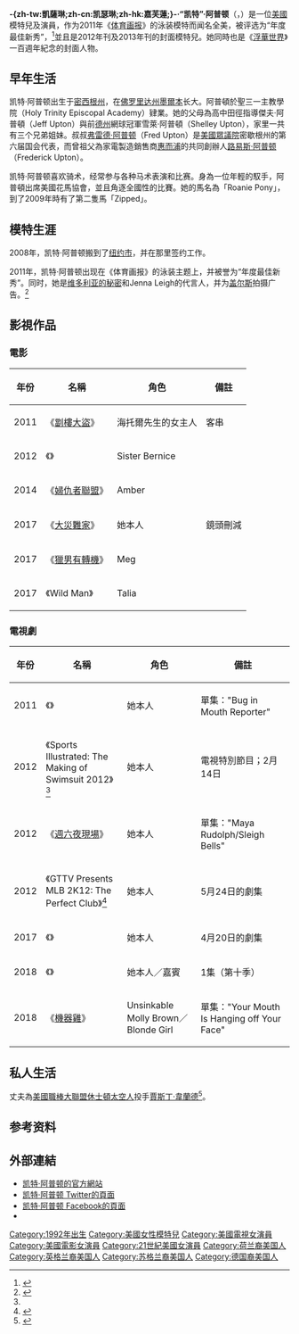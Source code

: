 {{noteTA
|T=zh-hk:姬蒂·奧普頓;zh-cn:凯特·阿普顿;zh-tw:凱特·阿普頓;
|1=zh-hk:姬蒂;zh-cn:凯特;zh-tw:凱特;
|2=zh-hk:奧普頓;zh-cn:阿普顿;zh-tw:阿普頓;
}}
{{Infobox person 
| name           = 凯特·阿普顿<br /> {{lang|en|Kate Upton}}
| image          = Kate Upton at the 2011 Jets VIP draft party (crop).jpg
| caption        = 2011年
| birth_name     = Katherine Elizabeth Upton
| birth_date     = {{birth date and age|1992|6|10}}
| birth_place    = {{USA}}[[密西根州|密西根州]][[貝林縣_(密西根州)|貝林縣]]
| height         = {{height|ft=5|in=10}}<ref name="FMD">{{cite web|url=http://www.fashionmodeldirectory.com/models/kate_upton/|title=Kate Upton Profile|publisher=Fashion Model Directory|accessdate=February 26, 2011|archivedate=2016-01-19|archiveurl=https://web.archive.org/web/20160119121342/http://www.fashionmodeldirectory.com/models/Kate_Upton/|deadurl=no}}</ref>
| haircolor      = 金色
| eyecolor       = 蓝色
| occupation     = 模特儿、演员
| yearsactive    = 2008年至今
| agency         = 
| spouse= {{marriage|[[賈斯丁·韋蘭德|賈斯丁·韋蘭德]]|2017}}
| children= Genevieve Upton Verlander
| website= 
}}

'''-{zh-tw:凱薩琳;zh-cn:凯瑟琳;zh-hk:嘉芙蓮;}-·“凯特”·阿普顿'''（{{lang-en|'''Katherine "Kate" Upton'''}}，{{bd|1992年|6月10日|||catIdx= A阿普顿}}）是一位[[美國|美國]]模特兒及演員，作为2011年《[[体育画报|体育画报]]》的泳装模特而闻名全美，被评选为“年度最佳新秀”，<ref>{{cite web|url=http://www.haibao.cn/article/178063.htm|title=《2011年新晋性感宝贝凯特·阿普顿》|accessdate=2011-04-13|publisher=海报网|archive-url=https://web.archive.org/web/20110418000707/http://www.haibao.cn/article/178063.htm|archive-date=2011-04-18|dead-url=yes}}</ref>並且是2012年刊及2013年刊的封面模特兒。她同時也是《[[浮华世界_(杂志)|浮華世界]]》一百週年紀念的封面人物。

== 早年生活 ==
凯特·阿普顿出生于[[密西根州|密西根州]]，在[[佛罗里达州|佛罗里达州]][[墨爾本_(佛羅里達州)|墨爾本]]长大。阿普頓於聖三一主教學院（Holy Trinity Episcopal Academy）肄業。她的父母為高中田徑指導傑夫·阿普頓（Jeff Upton）與前[[德克薩斯州|德州]]網球冠軍雪萊·阿普頓（Shelley Upton），家里一共有三个兄弟姐妹。叔叔[[弗雷德·阿普顿|弗雷德·阿普顿]]（Fred Upton）是[[美國眾議院|美國眾議院]]密歇根州的第六届国会代表，而曾祖父為家電製造銷售商[[惠而浦|惠而浦]]的共同創辦人[[路易斯·阿普顿|路易斯·阿普顿]]（Frederick Upton）。

凯特·阿普顿喜欢骑术，经常参与各种马术表演和比赛。身為一位年輕的馭手，阿普頓出席美國花馬協會，並且角逐全國性的比賽。她的馬名為「Roanie Pony」，到了2009年時有了第二隻馬「Zipped」。

== 模特生涯 ==
2008年，凯特·阿普顿搬到了[[纽约市|纽约市]]，并在那里签约工作。

2011年，凯特·阿普顿出现在《体育画报》的泳装主题上，并被誉为“年度最佳新秀”。同时，她是[[维多利亚的秘密|维多利亚的秘密]]和Jenna Leigh的代言人，并为[[盖尔斯|盖尔斯]]拍摄广告。<ref>{{cite web|url=http://gb.cri.cn/27564/2011/04/01/3465s3206054.htm|title=《美国甜心凯特·阿普顿拍GUESS广告 黑色内衣穿脱自如》|accessdate=2011-04-01|work=赵静雅|publisher=国际在线|deadurl=yes|archiveurl=https://web.archive.org/web/20110426093221/http://gb.cri.cn/27564/2011/04/01/3465s3206054.htm|archivedate=2011-04-26}}</ref>

== 影視作品 ==
=== 電影 ===
{| class="wikitable sortable"
! 年份
! 名稱
! 角色
! class="unsortable" | 備註
|-
| 2011
| 《[[劏樓大盜|劏樓大盜]]》
| 海托爾先生的女主人
| 客串
|-
| 2012
| 《{{le|三個臭皮匠 (2012年電影)|The Three Stooges (2012 film)|三個臭皮匠}}》
| Sister Bernice
| 
|-
| 2014
| 《[[婦仇者聯盟|婦仇者聯盟]]》
| Amber
| 
|-
| 2017
| 《[[大災難家|大災難家]]》
| 她本人
| 鏡頭刪減
|-
| 2017
| 《[[獵男有轉機|獵男有轉機]]》
| Meg
|
|-
| 2017
| 《Wild Man》
| Talia 
|
|}

=== 電視劇 ===
{| class="wikitable sortable"
! 年份
! 名稱
! 角色
! class="unsortable" | 備註
|-
| 2011
| 《{{le|塔許一點靈|Tosh.0}}》
| 她本人
| 單集："Bug in Mouth Reporter"
|-
| 2012
| 《Sports Illustrated: The Making of Swimsuit 2012》<ref name="imdb1" />
| 她本人  
| 電視特別節目；2月14日
|-
| 2012
| 《[[週六夜現場|週六夜現場]]》
| 她本人
| 單集："Maya Rudolph/Sleigh Bells"
|-
| 2012
| 《GTTV Presents MLB 2K12: The Perfect Club》<ref name="imdb1">{{cite web|title=Kate Upton|url=http://www.imdb.com/name/nm4478322/|publisher=Internet Movie Database|accessdate=January 26, 2013|archive-date=2013-01-27|archive-url=https://web.archive.org/web/20130127135947/http://www.imdb.com/name/nm4478322/|dead-url=no}}</ref>
| 她本人
| 5月24日的劇集
|-
| 2017
| 《{{le|名人對嘴生死鬥|Lip Sync Battle}}》
| 她本人
| 4月20日的劇集
|-
| 2018
| 《{{le|魯保羅變裝皇后秀|RuPaul's Drag Race}}》
| 她本人／嘉賓
| 1集（第十季）
|-
| 2018
| 《[[機器雞|機器雞]]》
| Unsinkable Molly Brown／Blonde Girl
| 單集："Your Mouth Is Hanging off Your Face"
|}

==私人生活==
丈夫為[[美國職棒大聯盟|美國職棒大聯盟]][[休士頓太空人|休士頓太空人]]投手[[賈斯丁·韋蘭德|賈斯丁·韋蘭德]]<ref>{{en}}{{cite news|url=http://www.christianpost.com/news/kate-upton-boyfriend-rumors-slammed-model-talks-religion-i-want-a-cross-with-me--101848/|title=Kate Upton Boyfriend Rumors Slammed, Model Talks Religion: 'I Want A Cross With Me'|first=Emma|last=Koonse|date=8 August 2013|publisher=CP TELEVISION|accessdate=12 April 2014|archive-date=2017-10-14|archive-url=https://web.archive.org/web/20171014233555/http://www.christianpost.com/news/kate-upton-boyfriend-rumors-slammed-model-talks-religion-i-want-a-cross-with-me--101848/|dead-url=no}}</ref>。

== 参考资料 ==
{{reflist}}

==外部連結==
{{commonscat|Kate Upton}}
*[https://web.archive.org/web/20120418093147/http://www.kateupton.com/ 凯特·阿普顿的官方網站]
*[https://twitter.com/KateUpton/ 凯特·阿普顿 Twitter的頁面] {{Wayback|url=https://twitter.com/KateUpton/ |date=20140530034638 }}
*[https://www.facebook.com/kateuptonweb 凯特·阿普顿 Facebook的頁面] {{Wayback|url=https://www.facebook.com/kateuptonweb |date=20140221142514 }}
*{{instagram|kateupton}}


{{SISwimsuitCoverModels}}

{{DEFAULTSORT:Upton, Kate}}
[[Category:1992年出生|Category:1992年出生]]
[[Category:美國女性模特兒|Category:美國女性模特兒]]
[[Category:美國電視女演員|Category:美國電視女演員]]
[[Category:美國電影女演員|Category:美國電影女演員]]
[[Category:21世紀美國女演員|Category:21世紀美國女演員]]
[[Category:荷兰裔美国人|Category:荷兰裔美国人]]
[[Category:英格兰裔美国人|Category:英格兰裔美国人]]
[[Category:苏格兰裔美国人|Category:苏格兰裔美国人]]
[[Category:德国裔美国人|Category:德国裔美国人]]
